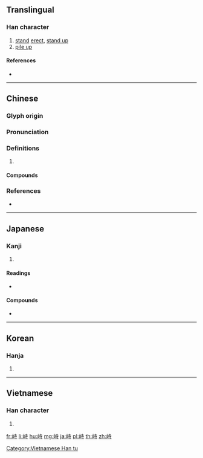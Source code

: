 ==Translingual==

===Han character===
{{Han char|rn=46|rad=山|as=06|sn=9|four=24741|canj=UGDI|ids=⿰山寺}}

# [[stand]] [[erect]], [[stand up]]
# [[pile up]]

====References====
* {{Han ref|kx=0311.010|dkj=08053|dj=0611.010|hdz=10769.120|uh=5CD9|ud=23769|bh=ABCF|bd=43983}}

----

==Chinese==
{{zh-forms}}

===Glyph origin===
{{Han etym}}

===Pronunciation===
{{zh-pron
|m=zhì
|c=ci5,zi6,si6
|mc=y
|oc=y
|cat=
}}
{{zh-attn-split}}

===Definitions===
{{zh-hanzi}}

# {{rfdef|zh}}

====Compounds====
{{zh-der|峙積|峙立|川渟嶽峙|嶽峙淵渟|山峙淵渟|對峙|淵渟岳峙|獨峙|棋峙|聳峙|鸞停鵠峙|鴟峙|竦峙|鼎峙|鸞鵠停峙}}

===References===
* {{R:yue:mfccd}}

----

==Japanese==

===Kanji===
{{ja-kanji|grade=|rs=山06}}

# {{defn|lang=ja|sort=山06}}

====Readings====
* {{ja-readings|on=[[じ]] (ji)|kun=[[そばだつ]] (sobadatsu)}}

====Compounds====
* {{ja-r|対峙|たいじ}}

----

==Korean==

===Hanja===
{{ko-hanja|hangeul=치|rv=chi|mr=ch'i}}

# {{defn|lang=ko|sort=山06}}

----

==Vietnamese==

===Han character===
{{vi-readings|rs=山06|hanviet=[[trĩ]], [[trì]]}}

# {{defn|lang=vi|sort=山06}}

[[Category:Vietnamese Han tu]]

[[fr:峙]]
[[li:峙]]
[[hu:峙]]
[[mg:峙]]
[[ja:峙]]
[[pl:峙]]
[[th:峙]]
[[zh:峙]]